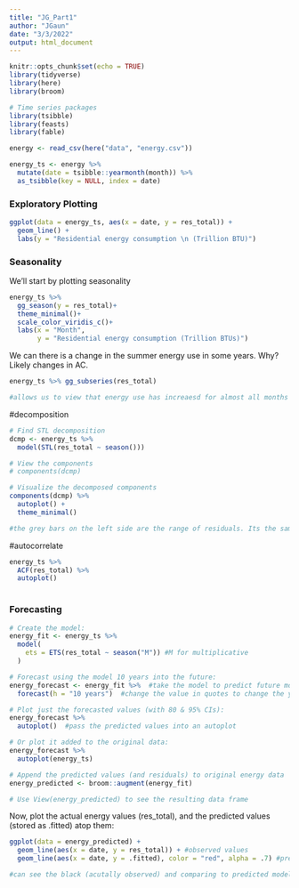 ```yaml
---
title: "JG_Part1"
author: "JGaun"
date: "3/3/2022"
output: html_document
---
```


```r
knitr::opts_chunk$set(echo = TRUE)
library(tidyverse)
library(here)
library(broom)

# Time series packages
library(tsibble)
library(feasts)
library(fable)
```

```r
energy <- read_csv(here("data", "energy.csv"))

energy_ts <- energy %>% 
  mutate(date = tsibble::yearmonth(month)) %>% 
  as_tsibble(key = NULL, index = date)
```

### Exploratory Plotting

```r
ggplot(data = energy_ts, aes(x = date, y = res_total)) +
  geom_line() +
  labs(y = "Residential energy consumption \n (Trillion BTU)")
```

### Seasonality

We'll start by plotting seasonality 

```r
energy_ts %>% 
  gg_season(y = res_total)+
  theme_minimal()+
  scale_color_viridis_c()+
  labs(x = "Month",
       y = "Residential energy consumption (Trillion BTUs)")
```

We can there is a change in the summer energy use in some years. Why? Likely changes in AC. 

```r
energy_ts %>% gg_subseries(res_total)

#allows us to view that energy use has increaesd for almost all months with time, particularlly in july and august
```

#decomposition
```r
# Find STL decomposition
dcmp <- energy_ts %>%
  model(STL(res_total ~ season()))

# View the components
# components(dcmp)

# Visualize the decomposed components
components(dcmp) %>% 
  autoplot() +
  theme_minimal()

#the grey bars on the left side are the range of residuals. Its the same size on all the plots to show the residuals compared to the relative scale of each plot. 
```

#autocorrelate
```r
energy_ts %>% 
  ACF(res_total) %>% 
  autoplot()
  
```

### Forecasting
```r
# Create the model:
energy_fit <- energy_ts %>%
  model(
    ets = ETS(res_total ~ season("M")) #M for multiplicative
  )

# Forecast using the model 10 years into the future:
energy_forecast <- energy_fit %>%  #take the model to predict future models
  forecast(h = "10 years")  #change the value in quotes to change the years predicted for

# Plot just the forecasted values (with 80 & 95% CIs):
energy_forecast %>% 
  autoplot()  #pass the predicted values into an autoplot

# Or plot it added to the original data:
energy_forecast %>% 
  autoplot(energy_ts)
```

```r
# Append the predicted values (and residuals) to original energy data
energy_predicted <- broom::augment(energy_fit)

# Use View(energy_predicted) to see the resulting data frame
```

Now, plot the actual energy values (res_total), and the predicted values (stored as .fitted) atop them: 
```r
ggplot(data = energy_predicted) +
  geom_line(aes(x = date, y = res_total)) + #observed values
  geom_line(aes(x = date, y = .fitted), color = "red", alpha = .7) #predicted

#can see the black (acutally observed) and comparing to predicted model (red). Appears to follow the observed pretty well 
```




































